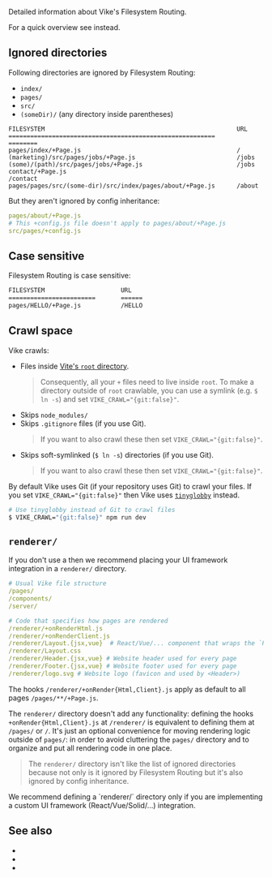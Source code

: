 
Detailed information about Vike's Filesystem Routing.

For a quick overview see <Link href="/routing#filesystem-routing" doNotInferSectionTitle /> instead.

## Ignored directories

Following directories are ignored by Filesystem Routing:
 - `index/`
 - `pages/`
 - `src/`
 - `(someDir)/` (any directory inside parentheses)

```
FILESYSTEM                                                     URL
=========================================================      ========
pages/index/+Page.js                                           /
(marketing)/src/pages/jobs/+Page.js                            /jobs
(some)/(path)/src/pages/jobs/+Page.js                          /jobs
contact/+Page.js                                               /contact
pages/pages/src/(some-dir)/src/index/pages/about/+Page.js      /about
```

But they aren't ignored by <Link href="/config#inheritance">config inheritance</Link>:
```yaml
pages/about/+Page.js
# This +config.js file doesn't apply to pages/about/+Page.js
src/pages/+config.js
```




## Case sensitive

Filesystem Routing is case sensitive:

```bash
FILESYSTEM                     URL
========================       ======
pages/HELLO/+Page.js           /HELLO
```


## Crawl space

Vike crawls:
- Files inside [Vite's `root` directory](https://vitejs.dev/config/shared-options.html#root).
  > Consequently, all your <Link href="/config#files">`+` files</Link> need to live inside `root`.
  > To make a directory outside of `root` crawlable, you can use a symlink (e.g. `$ ln -s`) and set `VIKE_CRAWL="{git:false}"`.
- Skips `node_modules/`
- Skips `.gitignore` files (if you use Git).
  > If you want to also crawl these then set `VIKE_CRAWL="{git:false}"`.
- Skips soft-symlinked (`$ ln -s`) directories (if you use Git).
  > If you want to also crawl these then set `VIKE_CRAWL="{git:false}"`.

By default Vike uses Git (if your repository uses Git) to crawl your files. If you set `VIKE_CRAWL="{git:false}"` then Vike uses [`tinyglobby`](https://github.com/SuperchupuDev/tinyglobby) instead.

```bash
# Use tinyglobby instead of Git to crawl files
$ VIKE_CRAWL="{git:false}" npm run dev
```

## `renderer/`

If you don't use a <UiFrameworkExtension /> then we recommend placing your UI framework integration in a `renderer/` directory.

```yaml
# Usual Vike file structure
/pages/
/components/
/server/

# Code that specifies how pages are rendered
/renderer/+onRenderHtml.js
/renderer/+onRenderClient.js
/renderer/Layout.{jsx,vue}  # React/Vue/... component that wraps the `Page` component
/renderer/Layout.css
/renderer/Header.{jsx,vue} # Website header used for every page
/renderer/Footer.{jsx,vue} # Website footer used for every page
/renderer/logo.svg # Website logo (favicon and used by <Header>)
```

The hooks `/renderer/+onRender{Html,Client}.js` apply as default to all pages `/pages/**/+Page.js`.

The `renderer/` directory doesn't add any functionality: defining the hooks `+onRender{Html,Client}.js` at `/renderer/` is equivalent to defining them at `/pages/` or `/`. It's just an optional convenience for moving rendering logic outside of `pages/`: in order to avoid cluttering the `pages/` directory and to organize and put all rendering code in one place.

> The `renderer/` directory isn't like the <Link href="#ignored-directories">list of ignored directories</Link> because not only is it ignored by Filesystem Routing but it's also ignored by <Link href="/config#inheritance">config inheritance</Link>.

<Warning>
We recommend defining a `renderer/` directory only if you are implementing a custom UI framework (React/Vue/Solid/...) integration.
</Warning>


## See also

 - <Link href="/routing" />
 - <Link href="/file-structure" />
 - <Link href="/filesystemRoutingRoot" />
